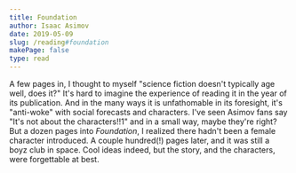 ```yaml
---
title: Foundation
author: Isaac Asimov
date: 2019-05-09
slug: /reading#foundation
makePage: false
type: read
---
```


A few pages in, I thought to myself "science fiction doesn't typically age
well, does it?" It's hard to imagine the experience of reading it in the year of its publication. And
in the many ways it is unfathomable in its foresight, it's "anti-woke" with
social forecasts and characters. I've seen Asimov fans say "It's not about
the characters!!1" and in a small way, maybe they're right? But a dozen pages
into _Foundation_, I realized there hadn't been a female character
introduced. A couple hundred(!) pages later, and it was still a boyz club
in space. Cool ideas indeed, but the story, and the characters, were forgettable at best.
